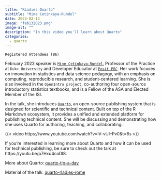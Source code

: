 ```yaml
---
title: "RLadies Quarto"
subtitle: "Mine Cetinkaya-Rundel"
date: 2023-02-13
image: "feb132023.png"
image-alt: ""
description: "In this video you'll learn about Quarto"
categories:
  - quarto
---
```


`Registered Attendees (86)`

February 2023 speaker is [`Mine Çetinkaya-Rundel`](https://mine-cr.com/), Professor of the Practice at `Duke University` and Developer Educator at [`Posit PBC`](https://posit.co/). Her work focuses on innovation in statistics and data science pedagogy, with an emphasis on computing, reproducible research, and student-centered learning. She is also involved in the `OpenIntro project`, co-authoring four open-source introductory statistics textbooks, and is a Fellow of the ASA and Elected Member of the ISI.

In the talk, she introduces [`Quarto`](https://quarto.org/), an open-source publishing system that is designed for scientific and technical content. Built on top of the R Markdown ecosystem, it provides a unified and extended platform for publishing technical content. She will be discussing and demonstrating how she uses Quarto for authoring, teaching, and collaborating.

{{< video https://www.youtube.com/watch?v=lV-vUI–Pv0&t=6s >}}

If you're interested in learning more about Quarto and how it can be used for technical publishing, be sure to check out the talk at https://youtu.be/p7Hxu4coDl8.

More about Quarto: [quarto-tip-a-day](https://mine-cetinkaya-rundel.github.io/quarto-tip-a-day/)

Material of the talk: [quarto-rladies-rome](https://github.com/mine-cetinkaya-rundel/quarto-rladies-rome)
